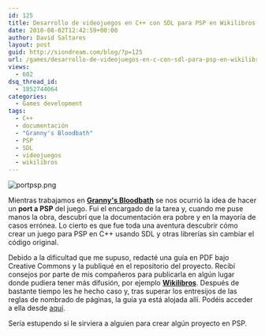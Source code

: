 ```yaml
---
id: 125
title: Desarrollo de videojuegos en C++ con SDL para PSP en Wikilibros
date: 2010-08-02T12:42:59+00:00
author: David Saltares
layout: post
guid: http://siondream.com/blog/?p=125
url: /games/desarrollo-de-videojuegos-en-c-con-sdl-para-psp-en-wikilibros/
views:
  - 602
dsq_thread_id:
  - 1852744064
categories:
  - Games development
tags:
  - C++
  - documentación
  - "Granny's Bloodbath"
  - PSP
  - SDL
  - videojuegos
  - wikilibros
---
```


![portpsp.png](/img/wp/portpsp.webp)

Mientras trabajamos en **[Granny's Bloodbath](https://grannysbloodbath.wordpress.com/)** se nos ocurrió la idea de hacer un **port a PSP** del juego. Fui el encargado de la tarea y, cuando me puse manos la obra, descubrí que la documentación era pobre y en la mayoría de casos errónea. Lo cierto es que fue toda una aventura descubrir cómo crear un juego para PSP en C++ usando SDL y otras librerías sin cambiar el código original.

Debido a la dificultad que me supuso, redacté una guía en PDF bajo Creative Commons y la publiqué en el repositorio del proyecto. Recibí consejos por parte de mis compañeros para publicarla en algún lugar donde pudiera tener más difusión, por ejemplo **[Wikilibros](http://es.wikibooks.org/wiki/Portada)**. Después de bastante tiempo les he hecho caso y, tras superar los entresijos de las reglas de nombrado de páginas, la guía ya está alojada allí. Podéis acceder a ella desde [aquí](http://es.wikibooks.org/wiki/Desarrollo_de_videojuegos_para_PSP_con_C%2B%2B_y_SDL).

Sería estupendo si le sirviera a alguien para crear algún proyecto en PSP.

